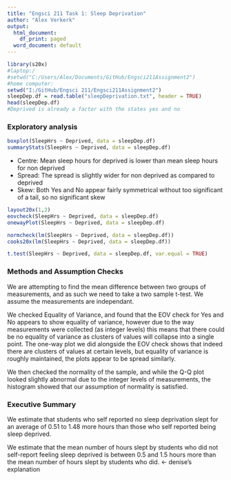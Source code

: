 ```yaml
---
title: "Engsci 211 Task 1: Sleep Deprivation"
author: "Alex Verkerk"
output:
  html_document:
    df_print: paged
  word_document: default
---
```

```r
library(s20x)
#laptop:/
#setwd("C:/Users/Alex/Documents/GitHub/Engsci211Assignment2")
#home computer:
setwd("I:/GitHub/Engsci 211/Engsci211Assignment2")
sleepDep.df = read.table("sleepDeprivation.txt", header = TRUE)
head(sleepDep.df)
#Deprived is already a factor with the states yes and no
```

### **Exploratory analysis**  
```r
boxplot(SleepHrs ~ Deprived, data = sleepDep.df)
summaryStats(SleepHrs ~ Deprived, data = sleepDep.df)
```
* Centre: Mean sleep hours for deprived is lower than mean sleep hours for non deprived
* Spread: The spread is slightly wider for non deprived as compared to deprived
* Skew: Both Yes and No appear fairly symmetrical without too significant of a tail, so no significant skew
```r
layout20x(1,2)
eovcheck(SleepHrs ~ Deprived, data = sleepDep.df)
onewayPlot(SleepHrs ~ Deprived, data = sleepDep.df)
```

```r
normcheck(lm(SleepHrs ~ Deprived, data = sleepDep.df))
cooks20x(lm(SleepHrs ~ Deprived, data = sleepDep.df))
```

```r
t.test(SleepHrs ~ Deprived, data = sleepDep.df, var.equal = TRUE)
```

### Methods and Assumption Checks
We are attempting to find the mean difference between two groups of measurements, and as such we need to take a two sample t-test. We assume the measurements are independant.

We checked Equality of Variance, and found that the EOV check for Yes and No appears to show equality of variance, however due to the way measurements were collected (as integer levels) this means that there could be no equality of variance as clusters of values will collapse into a single point. 
The one-way plot we did alongside the EOV check shows that indeed there are clusters of values at certain levels, but equality of variance is roughly maintained, the plots appear to be spread similarly.

We then checked the normality of the sample, and while the Q-Q plot looked slightly abnormal due to the integer levels of measurements, the histogram showed that our assumption of normality is satisfied.

### Executive Summary
We estimate that students who self reported no sleep deprivation slept for an average of 0.51 to 1.48 more hours than those who self reported being sleep deprived.

We estimate that the mean number of hours slept by students who did not self-report feeling sleep deprived is between 0.5 and 1.5 hours more than the mean number of hours slept by students who did. <- denise's explanation